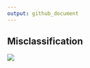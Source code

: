 ```yaml
---
output: github_document
---
```


<!-- README.md is generated from README.Rmd. Please edit that file -->

## Misclassification

![](flowchart/flowchart-misclassification.jpg)
